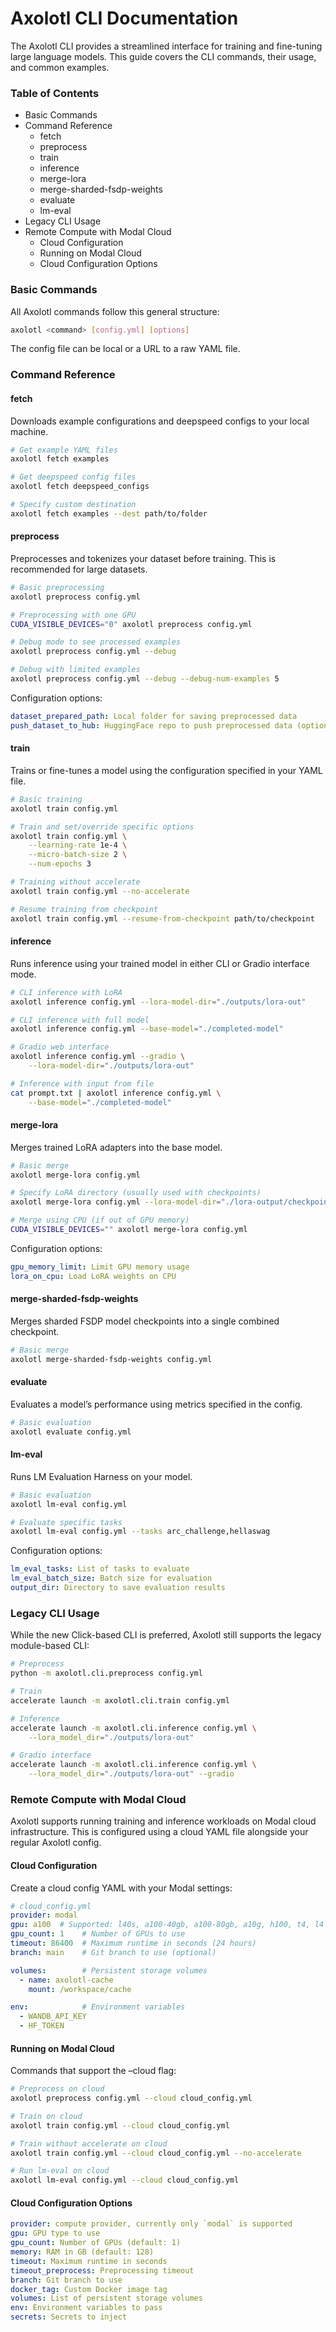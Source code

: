 # Axolotl CLI Documentation

The Axolotl CLI provides a streamlined interface for training and fine-tuning large language models. This guide covers
the CLI commands, their usage, and common examples.

### Table of Contents

- Basic Commands
- Command Reference
  - fetch
  - preprocess
  - train
  - inference
  - merge-lora
  - merge-sharded-fsdp-weights
  - evaluate
  - lm-eval
- Legacy CLI Usage
- Remote Compute with Modal Cloud
  - Cloud Configuration
  - Running on Modal Cloud
  - Cloud Configuration Options


### Basic Commands

All Axolotl commands follow this general structure:

```bash
axolotl <command> [config.yml] [options]
```

The config file can be local or a URL to a raw YAML file.

### Command Reference

#### fetch

Downloads example configurations and deepspeed configs to your local machine.

```bash
# Get example YAML files
axolotl fetch examples

# Get deepspeed config files
axolotl fetch deepspeed_configs

# Specify custom destination
axolotl fetch examples --dest path/to/folder
```

#### preprocess

Preprocesses and tokenizes your dataset before training. This is recommended for large datasets.

```bash
# Basic preprocessing
axolotl preprocess config.yml

# Preprocessing with one GPU
CUDA_VISIBLE_DEVICES="0" axolotl preprocess config.yml

# Debug mode to see processed examples
axolotl preprocess config.yml --debug

# Debug with limited examples
axolotl preprocess config.yml --debug --debug-num-examples 5
```

Configuration options:

```yaml
dataset_prepared_path: Local folder for saving preprocessed data
push_dataset_to_hub: HuggingFace repo to push preprocessed data (optional)
```

#### train

Trains or fine-tunes a model using the configuration specified in your YAML file.

```bash
# Basic training
axolotl train config.yml

# Train and set/override specific options
axolotl train config.yml \
    --learning-rate 1e-4 \
    --micro-batch-size 2 \
    --num-epochs 3

# Training without accelerate
axolotl train config.yml --no-accelerate

# Resume training from checkpoint
axolotl train config.yml --resume-from-checkpoint path/to/checkpoint
```

#### inference

Runs inference using your trained model in either CLI or Gradio interface mode.

```bash
# CLI inference with LoRA
axolotl inference config.yml --lora-model-dir="./outputs/lora-out"

# CLI inference with full model
axolotl inference config.yml --base-model="./completed-model"

# Gradio web interface
axolotl inference config.yml --gradio \
    --lora-model-dir="./outputs/lora-out"

# Inference with input from file
cat prompt.txt | axolotl inference config.yml \
    --base-model="./completed-model"
```

#### merge-lora

Merges trained LoRA adapters into the base model.

```bash
# Basic merge
axolotl merge-lora config.yml

# Specify LoRA directory (usually used with checkpoints)
axolotl merge-lora config.yml --lora-model-dir="./lora-output/checkpoint-100"

# Merge using CPU (if out of GPU memory)
CUDA_VISIBLE_DEVICES="" axolotl merge-lora config.yml
```

Configuration options:

```yaml
gpu_memory_limit: Limit GPU memory usage
lora_on_cpu: Load LoRA weights on CPU
```

#### merge-sharded-fsdp-weights

Merges sharded FSDP model checkpoints into a single combined checkpoint.

```bash
# Basic merge
axolotl merge-sharded-fsdp-weights config.yml
```

#### evaluate

Evaluates a model's performance using metrics specified in the config.

```bash
# Basic evaluation
axolotl evaluate config.yml
```

#### lm-eval

Runs LM Evaluation Harness on your model.

```bash
# Basic evaluation
axolotl lm-eval config.yml

# Evaluate specific tasks
axolotl lm-eval config.yml --tasks arc_challenge,hellaswag
```

Configuration options:

```yaml
lm_eval_tasks: List of tasks to evaluate
lm_eval_batch_size: Batch size for evaluation
output_dir: Directory to save evaluation results
```

### Legacy CLI Usage

While the new Click-based CLI is preferred, Axolotl still supports the legacy module-based CLI:

```bash
# Preprocess
python -m axolotl.cli.preprocess config.yml

# Train
accelerate launch -m axolotl.cli.train config.yml

# Inference
accelerate launch -m axolotl.cli.inference config.yml \
    --lora_model_dir="./outputs/lora-out"

# Gradio interface
accelerate launch -m axolotl.cli.inference config.yml \
    --lora_model_dir="./outputs/lora-out" --gradio
```

### Remote Compute with Modal Cloud

Axolotl supports running training and inference workloads on Modal cloud infrastructure. This is configured using a
cloud YAML file alongside your regular Axolotl config.

#### Cloud Configuration

Create a cloud config YAML with your Modal settings:

```yaml
# cloud_config.yml
provider: modal
gpu: a100  # Supported: l40s, a100-40gb, a100-80gb, a10g, h100, t4, l4
gpu_count: 1    # Number of GPUs to use
timeout: 86400  # Maximum runtime in seconds (24 hours)
branch: main    # Git branch to use (optional)

volumes:        # Persistent storage volumes
  - name: axolotl-cache
    mount: /workspace/cache

env:            # Environment variables
  - WANDB_API_KEY
  - HF_TOKEN
```

#### Running on Modal Cloud

Commands that support the --cloud flag:

```bash
# Preprocess on cloud
axolotl preprocess config.yml --cloud cloud_config.yml

# Train on cloud
axolotl train config.yml --cloud cloud_config.yml

# Train without accelerate on cloud
axolotl train config.yml --cloud cloud_config.yml --no-accelerate

# Run lm-eval on cloud
axolotl lm-eval config.yml --cloud cloud_config.yml
```

#### Cloud Configuration Options

```yaml
provider: compute provider, currently only `modal` is supported
gpu: GPU type to use
gpu_count: Number of GPUs (default: 1)
memory: RAM in GB (default: 128)
timeout: Maximum runtime in seconds
timeout_preprocess: Preprocessing timeout
branch: Git branch to use
docker_tag: Custom Docker image tag
volumes: List of persistent storage volumes
env: Environment variables to pass
secrets: Secrets to inject
```
